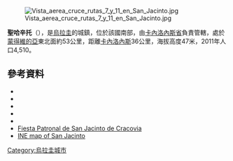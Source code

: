 [[Image:Vista_aerea_cruce_rutas_7_y_11_en_San_Jacinto.jpg|right]]

{{Coord|34|33|S|55|52|W|display=title}}

'''聖哈辛托'''（{{lang-es|San Jacinto}}），是[[烏拉圭|烏拉圭]]的城鎮，位於該國南部，由[[卡內洛內斯省|卡內洛內斯省]]負責管轄，處於[[蒙得維的亞|蒙得維的亞]]東北面約53公里，距離[[卡內洛內斯|卡內洛內斯]]36公里，海拔高度47米，2011年人口4,510。

==參考資料==
*{{cite web |url=http://www0.parlamento.gub.uy/leyes/AccesoTextoLey.asp?Ley=11689 |title=LEY N° 11.689 |publisher=República Oriental del Uruguay, Poder Legislativo |date=1951 |accessdate=9 September 2012 |deadurl=yes |archiveurl=https://web.archive.org/web/20160304105105/http://www0.parlamento.gub.uy/leyes/AccesoTextoLey.asp?Ley=11689 |archivedate=2016年3月4日 }}
*{{cite web |url=http://www0.parlamento.gub.uy/leyes/AccesoTextoLey.asp?Ley=14605 |title=Ley Nº 14.605 |publisher=República Oriental del Uruguay, Poder Legislativo |date=1976 |accessdate=9 September 2012 |deadurl=yes |archiveurl=https://web.archive.org/web/20160305141320/http://www0.parlamento.gub.uy/leyes/AccesoTextoLey.asp?Ley=14605 |archivedate=2016年3月5日 }}
*{{cite web |url=http://www.ine.gub.uy/censos2011/resultadosfinales/cuadros/NIVEL%20DEPARTAMENTAL/Canelones/P_3_CAN.xls |title=Censos 2011 Cuadros Canelones |date=2012 |publisher=INE |accessdate=25 August 2012 |archive-date=2012-10-10 |archive-url=https://web.archive.org/web/20121010041513/http://www.ine.gub.uy/censos2011/resultadosfinales/cuadros/NIVEL%20DEPARTAMENTAL/Canelones/P_3_CAN.xls |dead-url=no }}
*{{cite web|url=http://www.observa.com.uy/Municipales2010/nota.aspx?id=96430&ex=33&ar=1&fi=39|title=ELECCIONES - Canelones|publisher=El Observador|accessdate=2 February 2012|deadurl=yes|archiveurl=https://web.archive.org/web/20120312024255/http://www.observa.com.uy/Municipales2010/nota.aspx?id=96430&ex=33&ar=1&fi=39|archivedate=2012年3月12日}}
*{{cite web |url=http://www.ine.gub.uy/biblioteca/toponimico/Categorizaci%F3n%20localidades%20urbanas%20orden%20alfab%E9tico.pdf |title=Statistics of urban localities (1908–2004) |publisher=INE |date=2012 |format=PDF |accessdate=9 September 2012 |archive-date=2012-11-05 |archive-url=https://www.webcitation.org/6BwcL0IuY?url=http://www.ine.gub.uy/biblioteca/toponimico/Categorizaci%F3n%20localidades%20urbanas%20orden%20alfab%E9tico.pdf |dead-url=no }}
*[http://www.imcanelones.gub.uy/?q=node/3567 Fiesta Patronal de San Jacinto de Cracovia] {{es icon}}
*[https://web.archive.org/web/20121010043650/http://www.ine.gub.uy/mapas/censos2011/para%20colgar%20en%20web/pdf/03_UYCA/Localidades/A1H_03629%20San%20Jacinto.pdf INE map of San Jacinto]

{{Uruguay-geo-stub}}
[[Category:烏拉圭城市|Category:烏拉圭城市]]